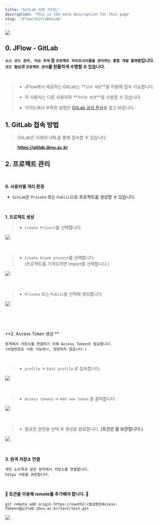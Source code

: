 ```yaml
---
title: 'GitLab 사용 가이드'
description: 'This is the meta description for this page'
slug: 'JFlow/1GitlabGuide'
---
```


[<img src="./images/gitlab/gitlab-logo-fix.png" width="auto" height="auto"/>](https://gitlab.jbnu.ac.kr)

## 0. JFlow - GitLab

**`소스 코드 관리, 이슈 추적` 등 `프로젝트 라이프사이클을 관리하는 통합 개발 플랫폼`입니다.** <br/>
**`코드 협업`과 `프로젝트 관리`를 원활하게 수행할 수 있습니다.**

<br/>

> - JFlow에서 제공하는 GitLab는 **`교내 메일`**을 이용해 접속 가능합니다.
>
> - 각 사용자는 다른 사용자와 **`격리된 환경`**을 사용할 수 있습니다.
>
> - 가이드에서 부족한 설명은 [GitLab 공식 문서](https://docs.gitlab.com/)를 참고 바랍니다.

## 1. GitLab 접속 방법

> GitLab은 아래의 URL을 통해 접속할 수 있습니다.

> **https://gitlab.jbnu.ac.kr**


## 2. 프로젝트 관리

<br/>

**0. 사용자별 격리 환경**

- `GitLab`은 `Private` 또는 `Public`으로 프로젝트를 생성할 수 있습니다.

<br/>

**1. 프로젝트 생성**

> - `Create Project`를 선택합니다.

<img src="./images/gitlab/1.png" width="auto" height="auto"/> <br/><br/><br/>

> - `Create blank project`를 선택합니다. <br/> (프로젝트를 가져오려면 import를 선택합니다.)

<img src="./images/gitlab/2.png" width="auto" height="auto"/> <br/><br/><br/>

> - `Private` 또는 `Public`을 선택해 생성합니다.

<img src="./images/gitlab/3.png" width="auto" height="auto"/> <br/><br/><br/>

<br/>

**2. Access Token 생성 **

    원격에서 저장소를 연결하기 위해 Access Token이 필요합니다. 
    (비밀번호도 사용 가능하나, 권장하지 않습니다.)

<br/>

> - `profile` → `Edit profile` 로 접속합니다. 

<img src="./images/gitlab/4.png" width="auto" height="auto"/> <br/><br/><br/>

> - `Access tokens` → `Add new token` 을 클릭합니다.

<img src="./images/gitlab/5.png" width="auto" height="auto"/> <br/><br/><br/>


> - 필요한 권한을 선택 후 생성을 완료합니다. **(토큰은 잘 보관합니다.)**

<img src="./images/gitlab/6.png" width="auto" height="auto"/> <br/><br/><br/>


**3. 원격 저장소 연결**

    개인 노트북과 같은 장치에서 저장소를 연결합니다.
    https 사용을 권장합니다.

<br/>

**🚨 토큰을 이용해 remote를 추가해야 합니다. 🚨**

    git remote add origin https://oauth2:<발급받은Access-Token>@gitlab.jbnu.ac.kr/test/test.git

<img src="./images/gitlab/7.png" width="auto" height="auto"/> <br/><br/><br/>

